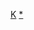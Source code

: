 {{Navbox
|name  = 克耶邦行政區劃
|title = [[克耶邦]]
|state    = {{{state|autocollapse}}}
|listclass = hlist
|image = [[File:Flag of Kayah State.svg|70px]]<br>[[Image:Burma Kayah locator map.png|70px]]
|above = '''首府'''：[[壘固]]
|group1= [[壘固縣]]
|list1 =
* [[壘固鎮]]
* [[代莫索鎮]]
* [[普盧索鎮]]
* [[沙都鎮]]
|group2= [[包拉克縣]]
|list2 =
* [[包拉克鎮]]
* [[帕桑鎮]]
* [[梅塞鎮]]
|group3= 主要市鎮
|list3 =
* [[壘固]]
* [[代莫索]]
* [[普盧索]]
* [[傑坡枝]]
* [[沙都]]
* [[包拉克]]
* [[帕桑 (緬甸)|帕桑]]
* [[梅塞 (緬甸)|梅塞]]

}}<noinclude>
{{collapsible option}}
[[Category:緬甸行政區劃模板|K]]
[[Category:克耶邦行政區劃|*]]
</noinclude>